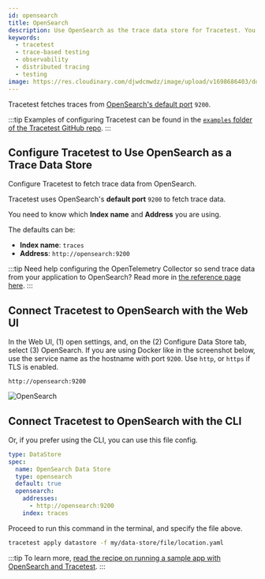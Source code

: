```yaml
---
id: opensearch
title: OpenSearch
description: Use OpenSearch as the trace data store for Tracetest. You can use the native connection from Tracetest to pull telemetry data directly from OpenSearch.
keywords:
  - tracetest
  - trace-based testing
  - observability
  - distributed tracing
  - testing
image: https://res.cloudinary.com/djwdcmwdz/image/upload/v1698686403/docs/Blog_Thumbnail_14_rsvkmo.jpg
---
```


Tracetest fetches traces from [OpenSearch's default port](https://logz.io/blog/opensearch-tutorial-installation-configuration/#:~:text=This%20is%20because%20OpenSearch%20runs,use%20port%205601%20by%20default.) `9200`.

:::tip
Examples of configuring Tracetest can be found in the [`examples` folder of the Tracetest GitHub repo](https://github.com/intelops/qualityTrace/tree/main/examples).
:::

## Configure Tracetest to Use OpenSearch as a Trace Data Store

Configure Tracetest to fetch trace data from OpenSearch.

Tracetest uses OpenSearch's **default port** `9200` to fetch trace data.

You need to know which **Index name** and **Address** you are using.

The defaults can be:

- **Index name**: `traces`
- **Address**: `http://opensearch:9200`

:::tip
Need help configuring the OpenTelemetry Collector so send trace data from your application to OpenSearch? Read more in [the reference page here](/configuration/opentelemetry-collector-configuration-file-reference).
:::

## Connect Tracetest to OpenSearch with the Web UI

In the Web UI, (1) open settings, and, on the (2) Configure Data Store tab, select (3) OpenSearch. If you are using Docker like in the screenshot below, use the service name as the hostname with port `9200`. Use `http`, or `https` if TLS is enabled.

```
http://opensearch:9200
```

![OpenSearch](../img/opensearch-settings.png)

## Connect Tracetest to OpenSearch with the CLI

Or, if you prefer using the CLI, you can use this file config.

```yaml
type: DataStore
spec:
  name: OpenSearch Data Store
  type: opensearch
  default: true
  opensearch:
    addresses:
      - http://opensearch:9200
    index: traces
```

Proceed to run this command in the terminal, and specify the file above.

```bash
tracetest apply datastore -f my/data-store/file/location.yaml
```

:::tip
To learn more, [read the recipe on running a sample app with OpenSearch and Tracetest](/examples-tutorials/recipes/running-tracetest-with-opensearch).
:::
